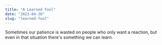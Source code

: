 ```yaml
---
title: "A Learned Fool"
date: "2023-04-30"
slug: "learned-fool"
---
```


Sometimes our patience is wasted on people who only want a reaction,
but even in that situation there's something we can learn.